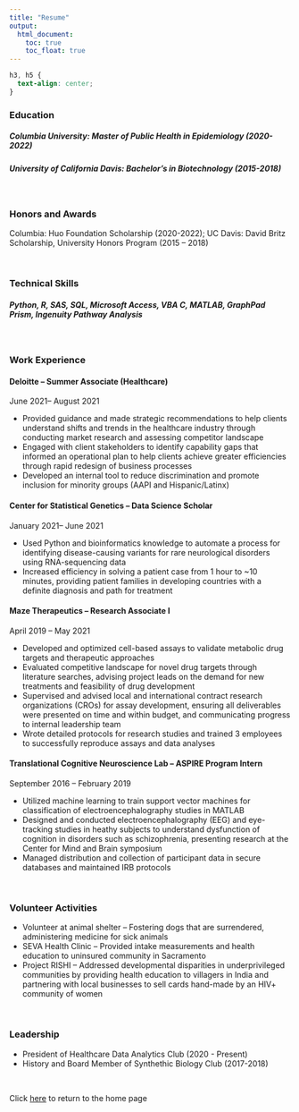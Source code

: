 ```yaml
---
title: "Resume"
output: 
  html_document:
    toc: true
    toc_float: true
---
```

```css
h3, h5 {
  text-align: center;
}
```
### Education
##### Columbia University: Master of Public Health in Epidemiology (2020-2022)
##### University of California Davis: Bachelor's in Biotechnology (2015-2018)
<p>&nbsp;</p>
### Honors and Awards
Columbia: Huo Foundation Scholarship (2020-2022); UC Davis: David Britz Scholarship, University Honors Program (2015 – 2018)
<p>&nbsp;</p>
### Technical Skills
##### Python, R, SAS, SQL, Microsoft Access, VBA C, MATLAB, GraphPad Prism, Ingenuity Pathway Analysis
<p>&nbsp;</p>
### Work Experience

#### **Deloitte** – Summer Associate (Healthcare) 
June 2021– August 2021

* Provided guidance and made strategic recommendations to help clients understand shifts and trends in the healthcare industry through conducting market research and assessing competitor landscape
* Engaged with client stakeholders to identify capability gaps that informed an operational plan to help clients achieve greater efficiencies through rapid redesign of business processes
* Developed an internal tool to reduce discrimination and promote inclusion for minority groups (AAPI and Hispanic/Latinx) 

#### **Center for Statistical Genetics** – Data Science Scholar 
January 2021– June 2021

* Used Python and bioinformatics knowledge to automate a process for identifying disease-causing variants for rare neurological disorders using RNA-sequencing data
* Increased efficiency in solving a patient case from 1 hour to ~10 minutes, providing patient families in developing countries with a definite diagnosis and path for treatment

#### **Maze Therapeutics** – Research Associate I                                                                     
April 2019 – May 2021

* Developed and optimized cell-based assays to validate metabolic drug targets and therapeutic approaches 
*	Evaluated competitive landscape for novel drug targets through literature searches, advising project leads on the demand for new treatments and feasibility of drug development 
*	Supervised and advised local and international contract research organizations (CROs) for assay development, ensuring all deliverables were presented on time and within budget, and communicating progress to internal leadership team
*	Wrote detailed protocols for research studies and trained 3 employees to successfully reproduce assays and data analyses

#### **Translational Cognitive Neuroscience Lab** – ASPIRE Program Intern
September 2016 – February 2019

*	Utilized machine learning to train support vector machines for classification of electroencephalography studies in MATLAB
*	Designed and conducted electroencephalography (EEG) and eye-tracking studies in heathy subjects to understand dysfunction of cognition in disorders such as schizophrenia, presenting research at the Center for Mind and Brain symposium
*	Managed distribution and collection of participant data in secure databases and maintained IRB protocols 
<p>&nbsp;</p>

### Volunteer Activities

* Volunteer at animal shelter – Fostering dogs that are surrendered, administering medicine for sick animals
* SEVA Health Clinic – Provided intake measurements and health education to uninsured community in Sacramento
* Project RISHI – Addressed developmental disparities in underprivileged communities by providing health education
to villagers in India and partnering with local businesses to sell cards hand-made by an HIV+ community of women  
<p>&nbsp;</p>

### Leadership

* President of Healthcare Data Analytics Club (2020 - Present)
* History and Board Member of Synthethic Biology Club (2017-2018)

<p>&nbsp;</p>
Click [here](index.html) to return to the home page

